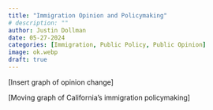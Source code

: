 ```yaml
---
title: "Immigration Opinion and Policymaking"
# description: ""
author: Justin Dollman
date: 05-27-2024
categories: [Immigration, Public Policy, Public Opinion]
image: ok.webp
draft: true
---
```


[Insert graph of opinion change]

[Moving graph of California's immigration policymaking]